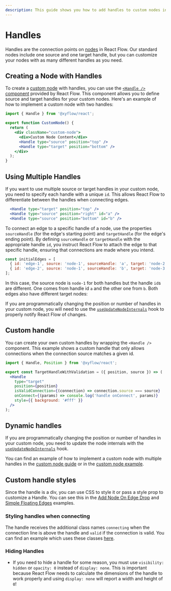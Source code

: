 ```yaml
---
description: This guide shows you how to add handles to custom nodes in React Flow.
---
```



# Handles

Handles are the connection points on [nodes](/learn/concepts/terms-and-definitions#nodes) in React Flow. Our standard nodes include one source and one target handle, but you can customize your nodes with as many different handles as you need.

## Creating a Node with Handles

To create a [custom node](/learn/customization/custom-nodes) with handles, you can use the [`<Handle />` component](/api-reference/components/handle) provided by React Flow. This component allows you to define source and target handles for your custom nodes. Here's an example of how to implement a custom node with two handles:

```jsx
import { Handle } from '@xyflow/react';

export function CustomNode() {
  return (
    <div className="custom-node">
      <div>Custom Node Content</div>
      <Handle type="source" position="top" />
      <Handle type="target" position="bottom" />
    </div>
  );
}
```

## Using Multiple Handles

If you want to use multiple source or target handles in your custom node, you need to specify each handle with a unique `id`. This allows React Flow to differentiate between the handles when connecting edges.

```jsx
  <Handle type="target" position="top" />
  <Handle type="source" position="right" id="a" />
  <Handle type="source" position="bottom" id="b" />
```

To connect an edge to a specific handle of a node, use the properties `sourceHandle` (for the edge's starting point) and `targetHandle` (for the edge's ending point). By defining `sourceHandle` or `targetHandle` with the appropriate handle `id`, you instruct React Flow to attach the edge to that specific handle, ensuring that connections are made where you intend.

```js
const initialEdges = [
  { id: 'edge-1', source: 'node-1', sourceHandle: 'a', target: 'node-2' },
  { id: 'edge-2', source: 'node-1', sourceHandle: 'b', target: 'node-3' },
];
```

In this case, the source node is `node-1` for both handles but the handle `id`s are different. One comes from handle id `a` and the other one from `b`. Both edges also have different target nodes:

<RemoteCodeViewer route="learn/custom-node-2" framework="react" />

If you are programmatically changing the position or number of handles
in your custom node, you will need to use the
[`useUpdateNodeInternals`](/api-reference/hooks/use-update-node-internals) hook
to properly notify React Flow of changes.

## Custom handle

You can create your own custom handles by wrapping the `<Handle />` component.
This example shows a custom handle that only allows connections when the
connection source matches a given id.

```jsx
import { Handle, Position } from '@xyflow/react';

export const TargetHandleWithValidation = ({ position, source }) => (
  <Handle
    type="target"
    position={position}
    isValidConnection={(connection) => connection.source === source}
    onConnect={(params) => console.log('handle onConnect', params)}
    style={{ background: '#fff' }}
  />
);
```

## Dynamic handles

If you are programmatically changing the position or number of handles in your
custom node, you need to update the node internals with the
[`useUpdateNodeInternals`](/api-reference/hooks/use-update-node-internals) hook.

You can find an example of how to implement a custom node with multiple handles
in the [custom node guide](/learn/customization/custom-nodes) or in the
[custom node example](/examples/nodes/custom-node).

## Custom handle styles

Since the handle is a div, you can use CSS to style it or pass a style prop to
customize a Handle. You can see this in the
[Add Node On Edge Drop](/examples/nodes/add-node-on-edge-drop) and
[Simple Floating Edges](/examples/edges/simple-floating-edges) examples.

### Styling handles when connecting

The handle receives the additional class names `connecting` when the connection
line is above the handle and `valid` if the connection is valid. You can find an
example which uses these classes [here](/examples/interaction/validation).

### Hiding Handles

- If you need to hide a handle for some reason, you must use `visibility: hidden`
  or `opacity: 0` instead of `display: none`. This is important because React
  Flow needs to calculate the dimensions of the handle to work properly and using
  `display: none` will report a width and height of `0`!

